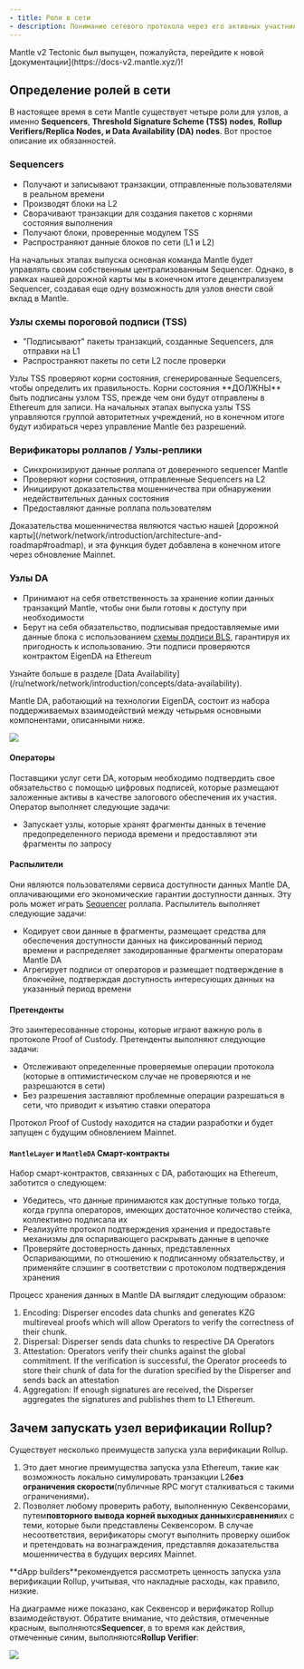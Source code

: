 ```yaml
---
- title: Роли в сети
- description: Понимание сетевого протокола через его активных участников
---
```


<Warning>
  Mantle v2 Tectonic был выпущен, пожалуйста, перейдите к новой [документации](https://docs-v2.mantle.xyz/)!
</Warning>

## Определение ролей в сети

В настоящее время в сети Mantle существует четыре роли для узлов, а именно **Sequencers**, **Threshold Signature Scheme (TSS) nodes**, **Rollup Verifiers/Replica Nodes, и Data Availability (DA) nodes**. Вот простое описание их обязанностей.

### Sequencers

* Получают и записывают транзакции, отправленные пользователями в реальном времени
* Производят блоки на L2
* Сворачивают транзакции для создания пакетов с корнями состояния выполнения
* Получают блоки, проверенные модулем TSS
* Распространяют данные блоков по сети (L1 и L2)

<Info>
  На начальных этапах выпуска основная команда Mantle будет управлять своим собственным централизованным Sequencer. Однако, в рамках нашей дорожной карты мы в конечном итоге децентрализуем Sequencer, создавая еще одну возможность для узлов внести свой вклад в Mantle.
</Info>

### Узлы схемы пороговой подписи (TSS)

* "Подписывают" пакеты транзакций, созданные Sequencers, для отправки на L1
* Распространяют пакеты по сети L2 после проверки

<Info>
  Узлы TSS проверяют корни состояния, сгенерированные Sequencers, чтобы определить их правильность. Корни состояния **ДОЛЖНЫ** быть подписаны узлом TSS, прежде чем они будут отправлены в Ethereum для записи.
</Info>

<Info>
  На начальных этапах выпуска узлы TSS управляются группой авторитетных учреждений, но в конечном итоге будут избираться через управление Mantle без разрешений.
</Info>

### Верификаторы роллапов / Узлы-реплики

* Синхронизируют данные роллапа от доверенного sequencer Mantle
* Проверяют корни состояния, отправленные Sequencers на L2
* Инициируют доказательства мошенничества при обнаружении недействительных данных состояния
* Предоставляют данные роллапа пользователям

<Info>
  Доказательства мошенничества являются частью нашей [дорожной карты](/network/network/introduction/architecture-and-roadmap#roadmap), и эта функция будет добавлена в конечном итоге через обновление Mainnet.
</Info>

### Узлы DA

* Принимают на себя ответственность за хранение копии данных транзакций Mantle, чтобы они были готовы к доступу при необходимости
* Берут на себя обязательство, подписывая предоставляемые ими данные блока с использованием [схемы подписи BLS](https://en.wikipedia.org/wiki/BLS_digital_signature), гарантируя их пригодность к использованию. Эти подписи проверяются контрактом EigenDA на Ethereum

<Info>
  Узнайте больше в разделе [Data Availability](/ru/network/network/introduction/concepts/data-availability).
</Info>

Mantle DA, работающий на технологии EigenDA, состоит из набора поддерживаемых взаимодействий между четырьмя основными компонентами, описанными ниже.

<Frame caption="">
  <img src="https://docs.mantle.xyz/~gitbook/image?url=https%3A%2F%2F3701411312-files.gitbook.io%2F%7E%2Ffiles%2Fv0%2Fb%2Fgitbook-x-prod.appspot.com%2Fo%2Fspaces%252FNHXgeqhgrznnRobzznxl%252Fuploads%252FAsnGr1cXLy9Og1JIVxE8%252Fupdated%2520da%2520interaction.jpg%3Falt%3Dmedia%26token%3D1718a0e4-4941-4255-a886-c8c5af2fdfef&width=768&dpr=4&quality=100&sign=4935a0e1&sv=2" />
</Frame>

#### Операторы

Поставщики услуг сети DA, которым необходимо подтвердить свое обязательство с помощью цифровых подписей, которые размещают заложенные активы в качестве залогового обеспечения их участия. Оператор выполняет следующие задачи:

* Запускает узлы, которые хранят фрагменты данных в течение предопределенного периода времени и предоставляют эти фрагменты по запросу

#### Распылители

Они являются пользователями сервиса доступности данных Mantle DA, оплачивающими его экономические гарантии доступности данных. Эту роль может играть [Sequencer](/ru/network/network/for-validators/network-roles#sequencers) роллапа. Распылитель выполняет следующие задачи:

* Кодирует свои данные в фрагменты, размещает средства для обеспечения доступности данных на фиксированный период времени и распределяет закодированные фрагменты операторам Mantle DA
* Агрегирует подписи от операторов и размещает подтверждение в блокчейне, подтверждая доступность интересующих данных на указанный период времени

#### Претенденты

Это заинтересованные стороны, которые играют важную роль в протоколе Proof of Custody. Претенденты выполняют следующие задачи:

* Отслеживают определенные проверяемые операции протокола (которые в оптимистическом случае не проверяются и не разрешаются в сети)
* Без разрешения заставляют проблемные операции разрешаться в сети, что приводит к изъятию ставки оператора

<Info>
  Протокол Proof of Custody находится на стадии разработки и будет запущен с будущим обновлением Mainnet.
</Info>

#### `MantleLayer` и `MantleDA` Смарт-контракты

Набор смарт-контрактов, связанных с DA, работающих на Ethereum, заботится о следующем:

* Убедитесь, что данные принимаются как доступные только тогда, когда группа операторов, имеющих достаточное количество стейка, коллективно подписала их
* Реализуйте протокол подтверждения хранения и предоставьте механизмы для оспаривающего раскрывать данные в цепочке
* Проверяйте достоверность данных, представленных Оспаривающими, по отношению к подписанному обязательству, и применяйте слэшинг в соответствии с протоколом подтверждения хранения

Процесс хранения данных в Mantle DA выглядит следующим образом:

1. Encoding: Disperser encodes data chunks and generates KZG multireveal proofs which will allow Operators to verify the correctness of their chunk.
2. Dispersal: Disperser sends data chunks to respective DA Operators
3. Attestation: Operators verify their chunks against the global commitment. If the verification is successful, the Operator proceeds to store their chunk of data for the duration specified by the Disperser and sends back an attestation
4. Aggregation: If enough signatures are received, the Disperser aggregates the signatures and publishes them to L1 Ethereum.

## **Зачем запускать узел верификации Rollup?**

Существует несколько преимуществ запуска узла верификации Rollup.

1. Это дает многие преимущества запуска узла Ethereum, такие как возможность локально симулировать транзакции L2**без ограничения скорост&#x438;**(публичные RPC могут сталкиваться с такими ограничениями)**.**
2. Позволяет любому проверить работу, выполненную Секвенсорами, путем**повторного вывода корней выходных данных**и**сравнения**их с теми, которые были представлены Секвенсором. В случае несоответствия, верификаторы смогут выполнить проверку ошибок и претендовать на вознаграждения, представляя доказательства мошенничества в будущих версиях Mainnet.

<Info>
  **dApp builders**рекомендуется рассмотреть ценность запуска узла верификации Rollup, учитывая, что накладные расходы, как правило, низкие.
</Info>

На диаграмме ниже показано, как Секвенсор и верификатор Rollup взаимодействуют. Обратите внимание, что действия, отмеченные красным, выполняются**Sequencer**, в то время как действия, отмеченные синим, выполняются**Rollup Verifier**:

<Frame caption="">
  <img src="https://docs.mantle.xyz/~gitbook/image?url=https%3A%2F%2Flh4.googleusercontent.com%2FJV9Q7wwNHVZFhB2Cer5FX2dzZT_v6WtgcKvyLrXFLdp_QhuNYausSwCekBXGm-kNoT6KJrs1o9a3TaMMsKuntHLQwdBhrTVIVAeUBjJc5-KvyzFfeDh_oAADVbj_Ez4j4YvIrFSS3Av79OSpICMBB-Taj9evRc63PSlGamcJJhwAY9nChVSxJCD5Nc-fVA&width=768&dpr=4&quality=100&sign=d7da2555&sv=2" />
</Frame>
